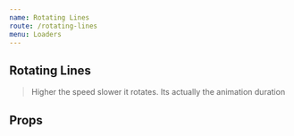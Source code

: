 ```yaml
---
name: Rotating Lines
route: /rotating-lines
menu: Loaders
---
```




## Rotating Lines

<Playground>
  <RotatingLines
    width="100"
  />
</Playground>

<div style={{height:"100px"}}></div>

<Playground>
  <RotatingLines
    width="100"
    strokeColor="#FF5733"
  />
</Playground>

<div style={{height:"100px"}}></div>

<Playground>
  <RotatingLines
    width="100"
    strokeColor="#FF5733"
    strokeWidth='1'
  />
</Playground>

<div style={{height:"100px"}}></div>

<Playground>
  <RotatingLines
    width="100"
    strokeColor="#6495ED"
    strokeWidth='1'
    animationDuration='3'
  />
</Playground>

> Higher the speed slower it rotates. Its actually the animation duration

## Props

<Props of={RotatingLines} />
